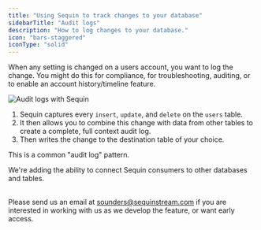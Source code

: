 ```yaml
---
title: "Using Sequin to track changes to your database"
sidebarTitle: "Audit logs"
description: "How to log changes to your database."
icon: "bars-staggered"
iconType: "solid"
---
```


When any setting is changed on a users account, you want to log the change. You might do this for compliance, for troubleshooting, auditing, or to enable an account history/timeline feature.

<Frame>
  <img src="/images/use-cases/audit-log/audit-log.svg" alt="Audit logs with Sequin" />
</Frame>

1. Sequin captures every `insert`, `update`, and `delete` on the `users` table.
2. It then allows you to combine this change with data from other tables to create a complete, full context audit log.
3. Then writes the change to the destination table of your choice.

This is a common "audit log" pattern.

<Card icon="flask-round-potion" iconType="solid">
  We're adding the ability to connect Sequin consumers to other databases and tables.

  <br/>Please send us an email at <a href="mailto:foudners@sequinstream.com">sounders@sequinstream.com</a> if you are interested in working with us as we develop the feature, or want early access.
</Card>